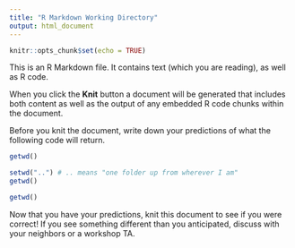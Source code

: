 ```yaml
---
title: "R Markdown Working Directory"
output: html_document
---
```


```r
knitr::opts_chunk$set(echo = TRUE)
```

This is an R Markdown file. It contains text (which you are reading), as well as R code.

When you click the **Knit** button a document will be generated that includes both content as well as the output of any embedded R code chunks within the document.

Before you knit the document, write down your predictions of what the following code will return.

```r
getwd()
```

```r
setwd("..") # .. means "one folder up from wherever I am"
getwd()
```

```r
getwd()
```

Now that you have your predictions, knit this document to see
if you were correct! If you see something different than you anticipated,
discuss with your neighbors or a workshop TA.
